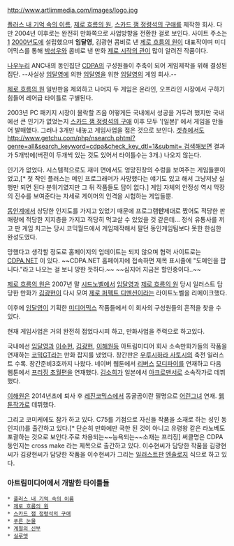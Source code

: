 http://www.artlimmedia.com/images/logo.jpg

[[플러스 내 기억 속의 이름]], [[제로 흐름의 원]], [[스카드 잼 정령석의 구애]]를 제작한 회사. 다만 2004년 이후로는 완전히 만화쪽으로 사업방향을 전환한 걸로 보인다. 사이트 주소는 [http://www.artlimmedia.com/]
[[2000년]]도에 설립했으며 '''임달영''', 김광현 콤비로 낸 [[제로 흐름의 원]]이 대표작이며 미디어믹스를 통해 [[박성우]]와 콤비로 낸 만화 [[제로 시작의 관]]이 많이 알려진 작품이다.

[[나우누리]] ANC내의 동인집단 [[CDPA]]의 구성원들이 주축이 되어 게임제작을 위해 결성된 집단. --사실상 [[임달영]]에 의한 [[임달영]]을 위한 [[임달영]]의 게임 회사.--

[[제로 흐름의 원]] 일반판을 제외하고 나머지 두 게임은 온라인, 오프라인 시장에서 구하기 힘들어 레어급 타이틀로 구별된다.

2003년 PC 패키지 시장이 몰락할 즈음 어떻게든 국내에서 성공을 거두려 했지만 국내에선 큰 인기가 없었는지 [[스카드 잼 정령석의 구애]] 이후 모두 '[일본]' 에서 게임을 만들어 발매했다. 그러나 3개만 내놓고 게임사업을 접은 것으로 보인다. [[겟츄]]에서도 [[http://www.getchu.com/php/nsearch.phtml?genre=all&search_keyword=cdpa&check_key_dtl=1&submit= 검색해보면]] 결과가 5개밖에(버전이 두개씩 있는 것도 있어서 타이틀수는 3개.) 나오지 않는다.

인기가 없었다. 시스템적으로도 재미 면에서도 엉망진창의 수렁을 보여주는 게임들뿐이었고,[* 첫 작인 플러스는 메인 프로그래머가 사망했다는 얘기도 있고 해서 그냥저냥 실행만 되면 된다 분위기였지만 그 뒤 작품들도 답이 없다.] 게임 자체의 안정성 역시 막장의 진수를 보여준다는 자세로 게이머의 인격을 시험하는 게임들뿐.

[[동인]]계에서 상당한 인지도를 가지고 있었기 때문에 프로그램'''만'''제대로 짰어도 적당한 판매량에 적당한 지지층을 가지고 적당히 먹고살 수 있었을 것 같은데... 정식 유통사를 끼고 판 게임 치고는 당시 코믹월드에서 게임제작해서 팔던 동인게임팀보다 못한 한심한 완성도였다.

망했다고 생각할 정도로 홈페이지의 업데이트는 되지 않으며 협력 사이트로는 [http://www.cdpa.net/ CDPA.NET] 이 있다. ~~CDPA.NET 홈페이지에 접속하면 제목 표시줄에 "도메인을 팝니다."라고 나오는 걸 보니 망한 듯하다.~~ ~~심지어 지금은 할인중이다..~~

[[제로 흐름의 원]]은 2007년 말 [[시드노벨]]에서 [[임달영]]과 [[제로 흐름의 원]] 당시 일러스트 담당한 만화가 [[김광현]]이 다시 모여 [[제로 퍼펙트 디멘션]]이라는 라이트노벨을 리메이크했다.

이후에 [[임달영]]이 기획한 [[미디어믹스]] 작품들에서 이 회사의 구성원들의 흔적을 찾을 수 있다.

현재 게임사업은 거의 완전히 접었다시피 하고, 만화사업을 주력으로 하고있다.

국내에선 [[임달영]]과 [[이수현]], [[김광현]], [[이해원]]등 아트림미디어 회사 소속만화가들의 작품을 연재하는 [[코믹GT]]라는 만화 잡지를 냈었다. 창간판은 [[우루시하라 사토시]]의 축전 일러스트 수록. 창간준비3호까지 나왔다.
네이버 웹툰에서 [[리버스]] [[모디파이]]를 연재하고 다음 웹툰에서 [[프리징 초월편]]을 연재했다.
[[김소희]]가 일본에서 [[아크로맨서]]로 소속작가로 데뷔했다. 

[[이해원]]은 2014년초에 퇴사 후 [[레진코믹스]]에서  동굴곰이란 필명으로 [[어린그녀]]  연재.  [[웹툰]]작가로 데뷔했다. 

그리고 코미케에도 참가 하고 있다.  C75를 기점으로 자신들 작품을 소재로 하는  성인 동인지(!)를 출간하고 있다.[* 단순히 만화에만 국한 된 것이 아니고 유령왕 같은 라노베도 포괄하는 것으로 보인다.주로 차용되는~~능욕되는~~소재는 프리징] 써클명은 CDPA 동인지는 cross make 라는 제목으로 출간하고 있다. 이수현씨가 담당한 작품을 김광현씨가 김광현씨가 담당한 작품을 이수현씨가 그리는 [[일러스트]]판 [[엔솔로지]] 식으로 하고 있다. 

=== 아트림미디어에서 개발한 타이틀들 ===
 * [[플러스 내 기억 속의 이름]]
 * [[제로 흐름의 원]]
 * [[스카드 잼 정령석의 구애]]
 * [[푸른 눈물]]
 * [[계절의 신부]]
 * [[실루엣]]
